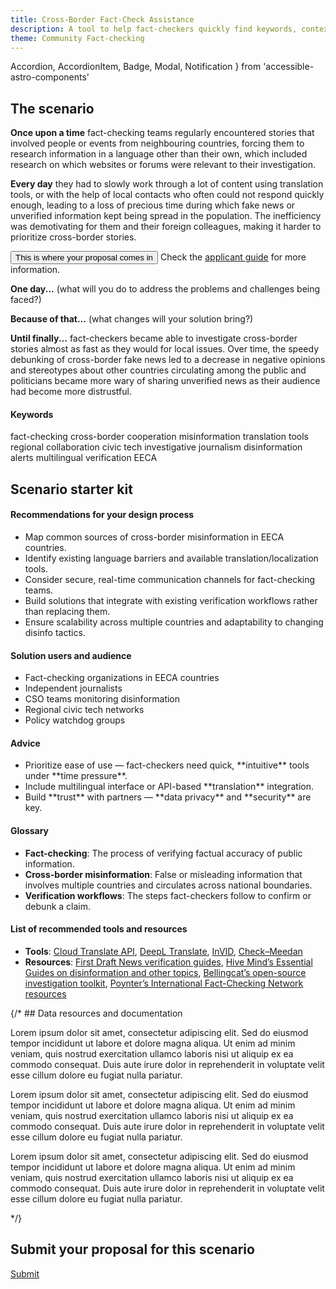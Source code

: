 ```yaml
---
title: Cross-Border Fact-Check Assistance
description: A tool to help fact-checkers quickly find keywords, context, and sources when researching a cross-border story. 
theme: Community Fact-checking
---
```


  Accordion,
  AccordionItem,
  Badge,
  Modal,
  Notification
} from 'accessible-astro-components'


## The scenario
**Once upon a time** fact-checking teams regularly encountered stories that involved people or events from neighbouring countries, forcing them to research information in a language other than their own, which included research on which websites or forums were relevant to their investigation.

**Every day** they had to slowly work through a lot of content using translation tools, or with the help of local contacts who often could not respond quickly enough, leading to a loss of precious time during which fake news or unverified information kept being spread in the population. The inefficiency was demotivating for them and their foreign colleagues, making it harder to prioritize cross-border stories.

<button id="modal1-trigger" class="button">This is where your proposal comes in</button>
<Modal triggerId="modal1-trigger" title="What's expected of my proposal?">
  Check the [applicant guide](../../#applicant-guide) for more information.
</Modal>

**One day...** (what will you do to address the problems and challenges being faced?)

**Because of that...** (what changes will your solution bring?)

**Until finally...** fact-checkers became able to investigate cross-border stories almost as fast as they would for local issues. Over time, the speedy debunking of cross-border fake news led to a decrease in negative opinions and stereotypes about other countries circulating among the public and politicians became more wary of sharing unverified news as their audience had become more distrustful. 

#### Keywords
<Badge type="info">fact-checking</Badge> <Badge type="info">cross-border cooperation</Badge> <Badge type="info">misinformation</Badge> <Badge type="info">translation tools</Badge> <Badge type="info">regional collaboration</Badge> <Badge type="info">civic tech</Badge> <Badge type="info">investigative journalism</Badge> <Badge type="info">disinformation alerts</Badge> <Badge type="info">multilingual verification</Badge> <Badge type="info">EECA</Badge> 

<BreakoutImage src="/scenarios/scenario-image-1.png" />

## Scenario starter kit
#### Recommendations for your design process 
<ul>
  <li>Map common sources of cross-border misinformation in EECA countries.</li>
  <li>Identify existing language barriers and available translation/localization tools.</li>
  <li>Consider secure, real-time communication channels for fact-checking teams.</li>
  <li>Build solutions that integrate with existing verification workflows rather than replacing them.</li>
  <li>Ensure scalability across multiple countries and adaptability to changing disinfo tactics.</li>
</ul>

#### Solution users and audience
<ul>
  <li>Fact-checking organizations in EECA countries</li>
  <li>Independent journalists</li>
  <li>CSO teams monitoring disinformation</li>
  <li>Regional civic tech networks</li>
  <li>Policy watchdog groups</li>
</ul>

#### Advice
<ul>
  <li>Prioritize ease of use — fact-checkers need quick, **intuitive** tools under **time pressure**.</li>
  <li>Include multilingual interface or API-based **translation** integration.</li>
  <li>Build **trust** with partners — **data privacy** and **security** are key.</li>
</ul>

#### Glossary
<ul>
  <li><strong>Fact-checking</strong>: The process of verifying factual accuracy of public information.</li>
  <li><strong>Cross-border misinformation</strong>: False or misleading information that involves multiple countries and circulates across national boundaries.</li>
  <li><strong>Verification workflows</strong>: The steps fact-checkers follow to confirm or debunk a claim.</li>
</ul>

#### List of recommended tools and resources
- **Tools**: [Cloud Translate API](https://cloud.google.com/translate/docs/reference/rest), [DeepL Translate](https://www.deepl.com/en/translator), [InVID](https://www.invid-project.eu/), [Check–Meedan](https://meedan.com/programs/check-global)
- **Resources**: [First Draft News verification guides](https://firstdraftnews.org/training/verification/), [Hive Mind’s Essential Guides on
disinformation and other topics](https://mk.hive-mind.community/tools/62,essential-guides-on-disinformation-and-other-topics), [Bellingcat’s open-source investigation toolkit](https://bellingcat.gitbook.io/toolkit), [ Poynter’s International Fact-Checking Network resources](https://www.poynter.org/ifcn/)


{/* ## Data resources and documentation
<Accordion>
  <AccordionItem variant="chevron" title="Resource 1" >
    <p>
      Lorem ipsum dolor sit amet, consectetur adipiscing elit. Sed do eiusmod tempor incididunt ut labore et dolore magna aliqua. Ut enim ad minim veniam, quis nostrud exercitation ullamco laboris nisi ut aliquip ex ea commodo consequat. Duis aute irure dolor in reprehenderit in voluptate velit esse cillum dolore eu fugiat nulla pariatur.
    </p>
  </AccordionItem>
  <AccordionItem variant="chevron" title="Resource 2">
    <p>
      Lorem ipsum dolor sit amet, consectetur adipiscing elit. Sed do eiusmod tempor incididunt ut labore et dolore magna aliqua. Ut enim ad minim veniam, quis nostrud exercitation ullamco laboris nisi ut aliquip ex ea commodo consequat. Duis aute irure dolor in reprehenderit in voluptate velit esse cillum dolore eu fugiat nulla pariatur.
    </p>
  </AccordionItem>
  <AccordionItem variant="chevron" title="Resource 3">
    <p>
      Lorem ipsum dolor sit amet, consectetur adipiscing elit. Sed do eiusmod tempor incididunt ut labore et dolore magna aliqua. Ut enim ad minim veniam, quis nostrud exercitation ullamco laboris nisi ut aliquip ex ea commodo consequat. Duis aute irure dolor in reprehenderit in voluptate velit esse cillum dolore eu fugiat nulla pariatur.
    </p>
  </AccordionItem>
</Accordion> */}

## Submit your proposal for this scenario

<a href="#" class="text-center text-2xl button has-icon">
  Submit
  <Icon name="lucide:arrow-right" />
</a>
